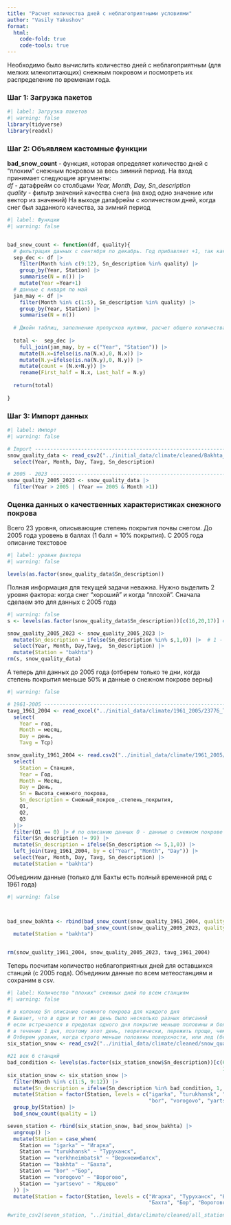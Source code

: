 ```yaml
---
title: "Расчет количества дней с неблагоприятными условиями"
author: "Vasily Yakushov"
format: 
  html: 
    code-fold: true
    code-tools: true
---
```


Необходимо было вычислить количество дней с неблагоприятным (для мелких млекопитающих) снежным покровом и посмотреть их распределение по временам года.

### Шаг 1: Загрузка пакетов

```r
#| label: Загрузка пакетов
#| warning: false
library(tidyverse)
library(readxl)
```

### Шаг 2: Объявляем кастомные функции

**bad_snow_count** - функция, которая определяет количество дней с "плохим" снежным покровом за весь зимний период. На вход принимает следующие аргументы:\
*df* - датафрейм со столбцами *Year, Month, Day, Sn_description*\
*quality* - фильтр значений качества снега (на вход одно значение или вектор из значений) На выходе датафрейм с количеством дней, когда снег был заданного качества, за зимний период

```r
#| label: Функции
#| warning: false


bad_snow_count <- function(df, quality){
  # фильтрация данных с сентября по декабрь. Год прибавляет +1, так как впоследствии это количество будет суммироваться с данными следующего года (зимний период захватывает прошлый и последующий годы)
  sep_dec <- df |> 
    filter(Month %in% c(9:12), Sn_description %in% quality) |> 
    group_by(Year, Station) |> 
    summarise(N = n()) |> 
    mutate(Year =Year+1)
  # данные с января по май
  jan_may <- df |> 
    filter(Month %in% c(1:5), Sn_description %in% quality) |> 
    group_by(Year, Station) |> 
    summarise(N = n())
  
  # Джойн таблиц, заполнение пропусков нулями, расчет общего количества неблагоприятных дней за всю зиму
  
  total <-  sep_dec |> 
    full_join(jan_may, by = c("Year", "Station")) |> 
    mutate(N.x=ifelse(is.na(N.x),0, N.x)) |> 
    mutate(N.y=ifelse(is.na(N.y),0, N.y)) |> 
    mutate(count = (N.x+N.y)) |> 
    rename(First_half = N.x, Last_half = N.y)
  
  return(total)
  
}
```

### Шаг 3: Импорт данных

```r
#| label: Импорт
#| warning: false

# Import ------------------------------------------------------------------
snow_quality_data <- read_csv2("../initial_data/climate/cleaned/Bakhta_daily_problem_with_summer_1966-1976.csv") |> 
  select(Year, Month, Day, Tavg, Sn_description)

# 2005 - 2023 -------------------------------------------------------------
snow_quality_2005_2023 <- snow_quality_data |> 
  filter(Year > 2005 | (Year == 2005 & Month >1))

```

### Оценка данных о качественных характеристиках снежного покрова

Всего 23 уровня, описывающие степень покрытия почвы снегом. До 2005 года уровень в баллах (1 балл = 10% покрытия). С 2005 года описание текстовое

```r
#| label: уровни фактора
#| warning: false

levels(as.factor(snow_quality_data$Sn_description))
```

Полная информация для текущей задачи неважна. Нужно выделить 2 уровня фактора: когда снег "хороший" и когда "плохой". Сначала сделаем это для данных с 2005 года

```r
#| warning: false
s <- levels(as.factor(snow_quality_data$Sn_description))[c(16,20,17)] # Отбор уровней фактора, когда снег = лед, или снег не покрывает всю поверхность почвы

snow_quality_2005_2023 <- snow_quality_2005_2023 |> 
  mutate(Sn_description = ifelse(Sn_description %in% s,1,0)) |>  # 1 - если снег "плохой"
  select(Year, Month, Day,Tavg,  Sn_description) |> 
  mutate(Station = "bakhta")
rm(s, snow_quality_data)
```

А теперь для данных до 2005 года (отберем только те дни, когда степень покрытия меньше 50% и данные о снежном покрове верны)

```r
#| warning: false

# 1961-2005 ---------------------------------------------------------------
tavg_1961_2004 <- read_excel("../initial_data/climate/1961_2005/23776_TTTR.xlsx") |> 
  select(
    Year = год,
    Month = месяц,
    Day = день,
    Tavg = Тср)

snow_quality_1961_2004 <- read.csv2("../initial_data/climate/1961_2005/23776_snow.csv", fileEncoding = "windows-1251") |>
  select(
    Station = Станция,
    Year = Год,
    Month = Месяц,
    Day = День,
    Sn = Высота_снежного_покрова,
    Sn_description = Снежный_покров_.степень_покрытия,
    Q1,
    Q2,
    Q3
  )|> 
  filter(Q1 == 0) |> # по описанию данных 0 - данные о снежном покрове верные
  filter(Sn_description != 99) |>
  mutate(Sn_description = ifelse(Sn_description <= 5,1,0)) |> 
  left_join(tavg_1961_2004, by = c("Year", "Month", "Day")) |> 
  select(Year, Month, Day, Tavg, Sn_description) |> 
  mutate(Station = "bakhta")
```

Объединим данные (только для Бахты есть полный временной ряд с 1961 года)

```r
#| warning: false



bad_snow_bakhta <- rbind(bad_snow_count(snow_quality_1961_2004, quality = 1),
                         bad_snow_count(snow_quality_2005_2023, quality = 1)) |> 
  mutate(Station = "bakhta")


rm(snow_quality_1961_2004, snow_quality_2005_2023, tavg_1961_2004)

```

Теперь посчитам количество неблагоприятных дней для оставшихся станций (с 2005 года). Объединим данные по всем метеостанциям и сохраним в csv.

```r
#| label: Количество "плохих" снежных дней по всем станциям 
#| warning: false

# в колонке Sn описание снежного покрова для каждого дня
# Бывает, что в один и тот же день было несколько разных описаний
# если встречается в пределах одного дня покрытие меньше половины и больше половины, значит снег выпал, появилось укрытие
# в течение 1 дня, поэтому этот день, теоретически, пережить проще, чем в течение целого дня плохой снег
# Отберем уровни, когда строго меньше половины поверхности, или лед (без вариаций)
six_station_snow <- read_csv2("../initial_data/climate/cleaned/snow_quality_six_station.csv")

#21 век 6 станций
bad_condition <- levels(as.factor(six_station_snow$Sn_description))[c(6,8,11,
                                                                      19, 21, 24)]
six_station_snow <- six_station_snow |> 
  filter(Month %in% c(1:5, 9:12)) |> 
  mutate(Sn_description = ifelse(Sn_description %in% bad_condition, 1, 0)) |> 
  mutate(Station = factor(Station, levels = c("igarka", "turukhansk", "verkhneimbatsk",
                                              "bor", "vorogovo", "yartsevo"))) |> 
  group_by(Station) |> 
  bad_snow_count(quality = 1)

seven_station <- rbind(six_station_snow, bad_snow_bakhta) |> 
  ungroup() |> 
  mutate(Station = case_when(
    Station == "igarka" ~ "Игарка",
    Station == "turukhansk" ~ "Туруханск",
    Station == "verkhneimbatsk" ~ "Верхнеимбатск",
    Station == "bakhta" ~ "Бахта",
    Station == "bor" ~"Бор",
    Station == "vorogovo" ~ "Ворогово",
    Station == "yartsevo" ~ "Ярцево"
  )) |> 
  mutate(Station = factor(Station, levels = c("Игарка", "Туруханск", "Верхнеимбатск",
                                              "Бахта", "Бор", "Ворогово", "Ярцево")))

#write_csv2(seven_station, "../initial_data/climate/cleaned/all_station_bad_snow.csv")

```
